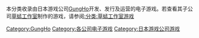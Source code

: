本分类收录由日本游戏公司[[GungHo|GungHo]]开发、发行及运营的电子游戏。若查看其子公司[[草蜢工作室|草蜢工作室]]制作的游戏，请参阅[[:分类:草蜢工作室游戏|:分类:草蜢工作室游戏]]

[[Category:GungHo|Category:GungHo]]
[[Category:各公司电子游戏|Category:各公司电子游戏]]
[[Category:日本游戏公司游戏|Category:日本游戏公司游戏]]